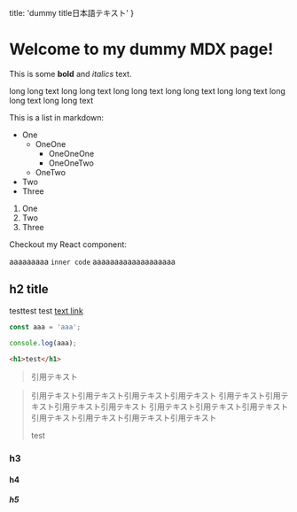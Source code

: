   title: 'dummy title日本語テキスト'
}

# Welcome to my dummy MDX page!

This is some **bold** and _italics_ text.

long long text long long text long long text long long text long long text long long text long long text

This is a list in markdown:

- One
  - OneOne
    - OneOneOne
    - OneOneTwo
  - OneTwo
- Two
- Three

1. One
2. Two
3. Three

Checkout my React component:

aaaaaaaaa `inner code` aaaaaaaaaaaaaaaaaaa

## h2 title

testtest
test [text link](https://google.com)

```js
const aaa = 'aaa';

console.log(aaa);
```

```html
<h1>test</h1>
```

> 引用テキスト

> 引用テキスト引用テキスト引用テキスト引用テキスト
> 引用テキスト引用テキスト引用テキスト引用テキスト
> 引用テキスト引用テキスト引用テキスト引用テキスト引用テキスト引用テキスト引用テキスト
>
> test

### h3

#### h4

##### h5